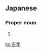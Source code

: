 ==Japanese==
{{ja-kanjitab|よし|とし}}

===Proper noun===
{{ja-pos|よしとし|proper}}

# {{surname|lang=ja|sort=よしとし}}

[[ko:吉年]]
